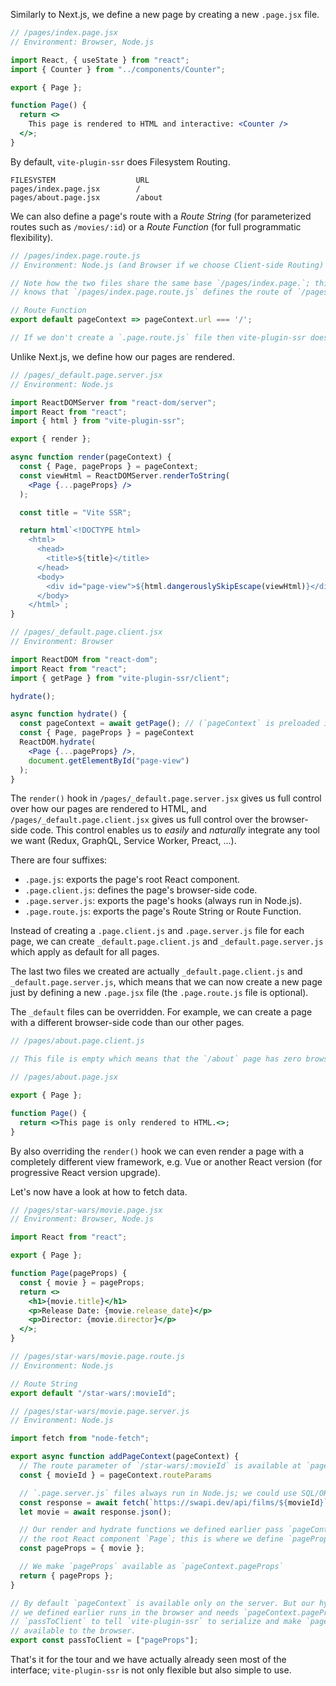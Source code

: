 
Similarly to Next.js,
we define a new page by creating a new `.page.jsx` file.

```jsx
// /pages/index.page.jsx
// Environment: Browser, Node.js

import React, { useState } from "react";
import { Counter } from "../components/Counter";

export { Page };

function Page() {
  return <>
    This page is rendered to HTML and interactive: <Counter />
  </>;
}
```

By default, `vite-plugin-ssr` does Filesystem Routing.
```
FILESYSTEM                  URL
pages/index.page.jsx        /
pages/about.page.jsx        /about
```

We can also define a page's route with a *Route String* (for parameterized routes such as `/movies/:id`) or a *Route Function* (for full programmatic flexibility).

```js
// /pages/index.page.route.js
// Environment: Node.js (and Browser if we choose Client-side Routing)

// Note how the two files share the same base `/pages/index.page.`; this is how `vite-plugin-ssr`
// knows that `/pages/index.page.route.js` defines the route of `/pages/index.page.jsx`.

// Route Function
export default pageContext => pageContext.url === '/';

// If we don't create a `.page.route.js` file then vite-plugin-ssr does Filesystem Routing
```

Unlike Next.js, we define how our pages are rendered.

```jsx
// /pages/_default.page.server.jsx
// Environment: Node.js

import ReactDOMServer from "react-dom/server";
import React from "react";
import { html } from "vite-plugin-ssr";

export { render };

async function render(pageContext) {
  const { Page, pageProps } = pageContext;
  const viewHtml = ReactDOMServer.renderToString(
    <Page {...pageProps} />
  );

  const title = "Vite SSR";

  return html`<!DOCTYPE html>
    <html>
      <head>
        <title>${title}</title>
      </head>
      <body>
        <div id="page-view">${html.dangerouslySkipEscape(viewHtml)}</div>
      </body>
    </html>`;
}
```
```jsx
// /pages/_default.page.client.jsx
// Environment: Browser

import ReactDOM from "react-dom";
import React from "react";
import { getPage } from "vite-plugin-ssr/client";

hydrate();

async function hydrate() {
  const pageContext = await getPage(); // (`pageContext` is preloaded in production)
  const { Page, pageProps } = pageContext
  ReactDOM.hydrate(
    <Page {...pageProps} />,
    document.getElementById("page-view")
  );
}
```

The `render()` hook in `/pages/_default.page.server.jsx` gives us full control over how our pages are rendered to HTML,
and `/pages/_default.page.client.jsx` gives us full control over the browser-side code.
This control enables us to *easily* and *naturally* integrate any tool we want (Redux, GraphQL, Service Worker, Preact, ...).

There are four suffixes:
 - `.page.js`: exports the page's root React component.
 - `.page.client.js`: defines the page's browser-side code.
 - `.page.server.js`: exports the page's hooks (always run in Node.js).
 - `.page.route.js`: exports the page's Route String or Route Function.

Instead of creating a `.page.client.js` and `.page.server.js` file for each page,
we can create `_default.page.client.js` and `_default.page.server.js` which apply as default for all pages.

The last two files we created are actually `_default.page.client.js` and `_default.page.server.js`,
which means that we can now create a new page just by defining a new `.page.jsx` file (the `.page.route.js` file is optional).

The `_default` files can be overridden. For example, we can create a page with a different browser-side code than our other pages.

```js
// /pages/about.page.client.js

// This file is empty which means that the `/about` page has zero browser-side JavaScript.
```
```jsx
// /pages/about.page.jsx

export { Page };

function Page() {
  return <>This page is only rendered to HTML.<>;
}
```

By also overriding the `render()` hook we can
even render a page with a completely different view framework, e.g. Vue or another React version (for progressive React version upgrade).

Let's now have a look at how to fetch data.

```jsx
// /pages/star-wars/movie.page.jsx
// Environment: Browser, Node.js

import React from "react";

export { Page };

function Page(pageProps) {
  const { movie } = pageProps;
  return <>
    <h1>{movie.title}</h1>
    <p>Release Date: {movie.release_date}</p>
    <p>Director: {movie.director}</p>
  </>;
}
```
```js
// /pages/star-wars/movie.page.route.js
// Environment: Node.js

// Route String
export default "/star-wars/:movieId";
```
```js
// /pages/star-wars/movie.page.server.js
// Environment: Node.js

import fetch from "node-fetch";

export async function addPageContext(pageContext) {
  // The route parameter of `/star-wars/:movieId` is available at `pageContext.routeParams`
  const { movieId } = pageContext.routeParams

  // `.page.server.js` files always run in Node.js; we could use SQL/ORM queries here.
  const response = await fetch(`https://swapi.dev/api/films/${movieId}`)
  let movie = await response.json();

  // Our render and hydrate functions we defined earlier pass `pageContext.pageProps` to
  // the root React component `Page`; this is where we define `pageProps`.
  const pageProps = { movie };

  // We make `pageProps` available as `pageContext.pageProps`
  return { pageProps };
}

// By default `pageContext` is available only on the server. But our hydrate function
// we defined earlier runs in the browser and needs `pageContext.pageProps`; we use
// `passToClient` to tell `vite-plugin-ssr` to serialize and make `pageContext.pageProps`
// available to the browser.
export const passToClient = ["pageProps"];
```

That's it for the tour and we have actually already seen most of the interface;
`vite-plugin-ssr` is not only flexible but also simple to use.

<ScaffoldCallToActionTour />
